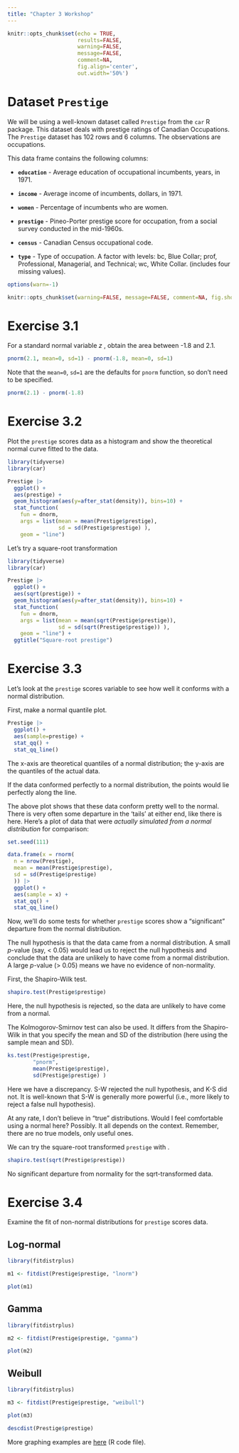 ```yaml
---
title: "Chapter 3 Workshop"
---
```


```r
knitr::opts_chunk$set(echo = TRUE, 
                      results=FALSE, 
                      warning=FALSE, 
                      message=FALSE, 
                      comment=NA,
                      fig.align='center',
                      out.width='50%')
```


# Dataset **`Prestige`**

We will be using a well-known dataset called `Prestige` from the `car`	R package.  This dataset deals with prestige ratings of Canadian Occupations. The `Prestige` dataset has 102 rows and 6 columns. The observations are occupations.

This data frame contains the following columns:

* **`education`** - Average education of occupational incumbents, years, in 1971.

* **`income`** - Average income of incumbents, dollars, in 1971.

* **`women`** - Percentage of incumbents who are women.

*  **`prestige`** - Pineo-Porter prestige score for occupation, from a social survey conducted in the mid-1960s.

* **`census`** - Canadian Census occupational code.

*  **`type`** - Type of occupation. A factor with levels: bc, Blue Collar; prof, Professional, Managerial, and Technical; wc, White Collar. (includes four missing values).


```r
options(warn=-1) 
```


```r
knitr::opts_chunk$set(warning=FALSE, message=FALSE, comment=NA, fig.show = "hide")
```



# Exercise 3.1 {-}

For a standard normal variable $z$ , obtain the area between  -1.8 and 2.1.  
 

```r
pnorm(2.1, mean=0, sd=1) - pnorm(-1.8, mean=0, sd=1)
```

Note that the `mean=0`, `sd=1` are the defaults for `pnorm` function, so don't need to be specified.

```r
pnorm(2.1) - pnorm(-1.8)
```


# Exercise 3.2 {-}

Plot the `prestige` scores data as a histogram and show the theoretical normal curve fitted to the data. 

```r
library(tidyverse)
library(car)

Prestige |> 
  ggplot() + 
  aes(prestige) +
  geom_histogram(aes(y=after_stat(density)), bins=10) +
  stat_function(
    fun = dnorm,
    args = list(mean = mean(Prestige$prestige),
                sd = sd(Prestige$prestige) ), 
    geom = "line")

```

Let's try a square-root transformation

```r
library(tidyverse)
library(car)

Prestige |> 
  ggplot() + 
  aes(sqrt(prestige)) +
  geom_histogram(aes(y=after_stat(density)), bins=10) +
  stat_function(
    fun = dnorm,
    args = list(mean = mean(sqrt(Prestige$prestige)),
                sd = sd(sqrt(Prestige$prestige)) ), 
    geom = "line") +
  ggtitle("Square-root prestige")

```


# Exercise 3.3 {-}

Let's look at the `prestige` scores variable to see how well it conforms with a normal distribution. 

First, make a normal quantile plot.

```r
Prestige |> 
  ggplot() + 
  aes(sample=prestige) + 
  stat_qq() + 
  stat_qq_line()

```
The x-axis are theoretical quantiles of a normal distribution; the y-axis are the quantiles of the actual data. 

If the data conformed perfectly to a normal distribution, the points would lie perfectly along the line. 

The above plot shows that these data conform pretty well to the normal. There is very often some departure in the 'tails' at either end, like there is here. Here's a plot of data that were *actually simulated from a normal distribution* for comparison:

```r
set.seed(111)

data.frame(x = rnorm(
  n = nrow(Prestige),
  mean = mean(Prestige$prestige), 
  sd = sd(Prestige$prestige)
  )) |> 
  ggplot() + 
  aes(sample = x) + 
  stat_qq() + 
  stat_qq_line()

```

Now, we'll do some tests for whether `prestige` scores show a "significant" departure from the normal distribution.

The null hypothesis is that the data came from a normal distribution. A small *p*-value (say, < 0.05) would lead us to reject the null hypothesis and conclude that the data are unlikely to have come from a normal distribution. A large *p*-value (> 0.05) means we have no evidence of non-normality. 

First, the Shapiro-Wilk test.

```r
shapiro.test(Prestige$prestige)
```
Here, the null hypothesis is rejected, so the data are unlikely to have come from a normal. 

The Kolmogorov-Smirnov test can also be used. It differs from the Shapiro-Wilk in that you specify the mean and SD of the distribution (here using the sample mean and SD). 

```r
ks.test(Prestige$prestige, 
        "pnorm", 
        mean(Prestige$prestige), 
        sd(Prestige$prestige) )
```
Here we have a discrepancy. S-W rejected the null hypothesis, and K-S did not. It is well-known that S-W is generally more powerful (i.e., more likely to reject a false null hypothesis). 

At any rate, I don't believe in "true" distributions. Would I feel comfortable using a normal here? Possibly. It all depends on the context. Remember, there are no true models, only useful ones. 

We can try the square-root transformed `prestige` with . 

```r
shapiro.test(sqrt(Prestige$prestige))
```
No significant departure from normality for the sqrt-transformed data.


# Exercise 3.4 {-}

Examine the fit of non-normal distributions for `prestige` scores data.

## Log-normal

```r
library(fitdistrplus)

m1 <- fitdist(Prestige$prestige, "lnorm")

plot(m1)
```
## Gamma

```r
library(fitdistrplus)

m2 <- fitdist(Prestige$prestige, "gamma")

plot(m2)
```


## Weibull

```r
library(fitdistrplus)

m3 <- fitdist(Prestige$prestige, "weibull")

plot(m3)
```


```r
descdist(Prestige$prestige)
```


More graphing examples are  [here](../exercises/Chap3more.R) (R code file).















